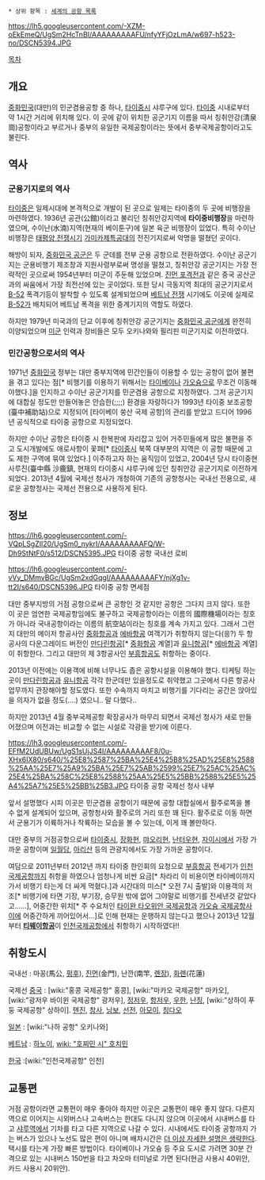  * 상위 항목 : [[세계의 공항 목록]]

https://lh5.googleusercontent.com/-XZM-oEkEmeQ/UgSm2HcTnBI/AAAAAAAAAFU/nfyYFjOzLmA/w697-h523-no/DSCN5394.JPG

{{{+1 臺中航空站 / Taichung Airport }}}

[[목차]]
== 개요 ==
[[중화민국]](대만)의 민군겸용공항 중 하나, [[타이중]]시 샤루구에 있다. [[타이중]] 시내로부터 약 1시간 거리에 위치해 있다. 이 곳에 같이 위치한 공군기지 이름을 따서 칭취안강(清泉崗)공항이라고 부르거나 중부의 유일한 국제공항이라는 뜻에서 중부국제공항이라고도 불린다.

== 역사 ==
=== 군용기지로의 역사 ===
[[타이중]]은 일제시대에 본격적으로 개발이 된 곳으로 일제는 타이중의 두 곳에 비행장을 마련하였다. 1936년 공관(公館)이라고 불리던 칭취안강지역에 '''타이중비행장'''을 마련하였으며, 수이난(水湳)지역(현재의 베이툰구)에 일본 육군 비행장이 있었다. 특히 수이난비행장은 [[태평양 전쟁]]시기 [[가미카제]]특공대의 전진기지로써 악명을 떨쳤던 곳이다. 

해방이 되자, [[중화민국 공군]]은 두 군데를 전부 군용 공항으로 전환하였다. 수이난 공군기지는 군용비행기 제조창과 지원사령부로써 명성을 떨쳤고, 칭취안강 공군기지는 가장 전략적인 곳으로써 1954년부터 미군이 주둔해 있었으며. [[진먼 포격전]]과 같은 중국 공산군과의 싸움에서 가장 최전선에 있는 곳이었다.  또한 당시 극동지역 최대의 공군기지로서 [[B-52]] 폭격기등이 발착할 수 있도록 설계되었으며 [[베트남 전쟁]] 시기에도 이곳에 실제로 [[B-52]]가 배치되어 베트남 폭격을 위한 중계기지의 역할도 하였다. 

하지만 1979년 미국과의 단교 이후에 칭취안강 공군기지는 [[중화민국 공군]]에게 완전히 이양되었으며 [[미군]] 인력과 장비들은 모두 오키나와와 필리핀 미군기지로 이전하였다. 

=== 민간공항으로서의 역사 ===
1971년 [[중화민국]] 정부는 대만 중부지역에 민간인들이 이용할 수 있는 공항이 없어 불편을 겪고 있다는 점[* 비행기를 이용하기 위해서는 [[타이베이]]나 [[가오슝]]으로 무조건 이동해야했다.]을 인지하고 수이난 공군기지를 민군겸용 공항으로 지정하였다. 그저 공군기지에 대합실 정도만 만들어놓은 안습한(;;;;) 환경을 자랑하다가 1993년 타이중 보조공항(臺中補助站)으로 지정되어 [타이베이 쑹산 국제 공항]의 관리를 받았고 드디어 1996년 공식적으로 타이중 공항으로 지정되었다.

하지만 수이난 공항은 타이중 시 한복판에 자리잡고 있어 거주민들에게 많은 불편을 주고 도시개발에도 애로사항이 꽃펴[* [[타이중]]시 북쪽 대부분의 지역은 이 공항 때문에 고도 제한 구역에 묶여 있었다.] 이주하고자 하는 움직임이 있었고, 2004년 당시 타이중현 사루진(臺中縣 沙鹿鎮, 현재의 타이중시 샤루구)에 있던 칭취안강 공군기지로 이전하게 되었다. 2013년 4월에 국제선 청사가 개청하여 기존의 공항청사는 국내선 전용으로, 새로운 공항청사는 국제선 전용으로 사용하게 된다. 

== 정보 ==
https://lh6.googleusercontent.com/-VQpLSgZIl20/UgSm0_nykrI/AAAAAAAAAFQ/W-Dh9StNtF0/s512/DSCN5395.JPG
타이중 공항 국내선 로비

https://lh6.googleusercontent.com/-vVy_DMmvBGc/UgSm2xdGqgI/AAAAAAAAAFY/njXg1v-tt2I/s640/DSCN5396.JPG
타이중 공항 면세점

대만 중부지방의 거점 공항으로써 큰 공항인 것 같지만 공항은 그다지 크지 않다. 또한 이 곳은 엄연한 국제공항임에도 불구하고 국제공항이라는 이름의 國際機場이라는 칭호가 아니라 국내공항이라는 이름의 航空站이라는 칭호를 계속 가지고 있다. 그래서 그런지 대만의 메이저 항공사인 [[중화항공]]과 [[에바항공]] 여객기가 취항하지 않는다(응?) 두 항공사의 다운그레이드 버전인 [[만다린항공]][* [[중화항공]] 계열]과 [[유니항공]][* [[에바항공]] 계열]이 취항한다. 그리고 대만의 제 3항공사인 [[부흥항공]]도 취항하는 중이다.

2013년 이전에는 이용객에 비해 너무나도 좁은 공항시설을 이용해야 했다. 티케팅 하는 곳이 [[만다린항공]]과 [[유니항공]] 각각 한군데만 있을정도로 취약했고 그곳에서 다른 항공사 업무까지 관장해야할 정도였다. 또한 수속까지 마치고 비행기를 기다리는 공간은 앉아있을 의자가 없을 정도(....) 였으니.. 말 다했다..

하지만 2013년 4월 중부국제공항 확장공사가 마무리 되면서 국제선 청사가 새로 만들어졌으며 이전과는 비교할 수 없는 시설로 각광을 받기에 이른다.

https://lh3.googleusercontent.com/-EFfM2UdUBUw/UgS1sUjJS4I/AAAAAAAAAF8/0u-XHx6IX80/s640/%25E8%2587%25BA%25E4%25B8%25AD%25E8%2588%25AA%25E7%25A9%25BA%25E7%25AB%2599%25E7%25AC%25AC%25E4%25BA%258C%25E8%2588%25AA%25E5%25BB%2588%25E5%25A4%25A7%25E5%25BB%25B3.JPG
타이중 공항 국제선 청사 내부

앞서 설명했다 시피 이곳은 민군겸용 공항이기 때문에 공항 대합실에서 활주로쪽을 볼 수 없게 설계되어 있으며, 공항청사와 활주로의 거리 또한 꽤 된다. 활주로로 이동 하면서 군용기가 이륙하거나 착륙하는 모습을 볼 수 있는데, 이게 꽤 볼만하다.

대만 중부의 거점공항으로써 [[타이중]]시, [[장화]]현, [[먀오리]]현, [[난터우]]현, [[자이시]]에서 가장 가까운 공항이며 [[일월담]], [[아리산]] 등의 관광지에서도 가장 가까운 공항이다.

여담으로 2011년부터 2012년 까지 타이중 한인회의 요청으로 [[부흥항공]] 전세기가 [[인천국제공항]]까지 취항을 하였으나 엄청나게 비싼 요금[* 차라리 이 비용이면 타이베이까지 가서 비행기 타는게 더 싸게 먹혔다.]과 시간대의 미스[* 오전 7시 출발]와 이용객의 저조[* 비행기에 타면 기장, 부기장, 승무원 밖에 없어 그야말로 비행기를 전세낸것 같았다고......], 어중간한 위치[* 주 수요처인 [[타이완 타오위안 국제공항]]과 [[가오슝 국제공항]]사이에 어중간하게 끼어있어서...]로 인해 현재는 운행하지 않는다고 했으나 2013년 12월부터 '''[[티웨이항공]]'''이 [[인천국제공항]]에서 취항하기 시작하였다!! 

== 취항도시 ==
국내선 : 마꽁(馬公, [[펑후]]), [[진먼]](金門), 난깐(南竿, [[롄장]]), [[화롄]](花蓮)

국제선
[[중국]] : [wiki:"홍콩 국제공항" 홍콩], [wiki:"마카오 국제공항" 마카오], [wiki:"광저우 바이윈 국제공항" 광저우], [[정저우]], [[항저우]], [[우한]], [[난징]], [wiki:"상하이 푸둥 국제공항" 상하이]. [[톈진]], [[창사]], [[닝보]], [[선전]], [[아모이]], [[칭다오]]

[[일본]] : [wiki:"나하 공항" 오키나와]

[[베트남]] : [[하노이]], [[wiki: "호찌민 시" 호치민]]

[[한국]] :[wiki:"인천국제공항" 인천]

== 교통편 ==
거점 공항이라면 교통편이 매우 좋아야 하지만 이곳은 교통편이 매우 좋지 않다. 다른지역으로 이어지는 시외버스나 고속버스는 한대도 다니지 않으며 이곳에서 시내버스를 타고 [[샤루역]]에서 기차를 타고 다른 지역으로 나갈 수 있다. 시내에서도 타이중 공항까지 가는 버스가 있으나 노선도 많은 편이 아니며 배차시간은 [[더 이상 자세한 설명은 생략한다]]. 택시를 타는게 가장 빠른 방법이다. 타이베이나 가오슝 등 주요 도시로 가려면 30분 간격으로 있는 시내버스 150번을 타고 차오마 터미널로 가면 된다(현금 사용시 40위안, 카드 사용시 20위안).  
